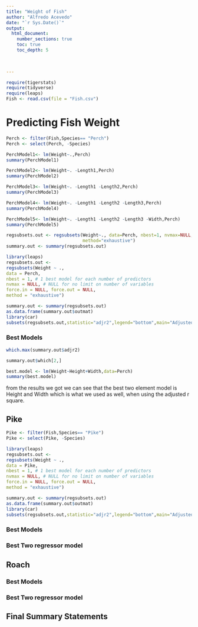 ```yaml
---
title: "Weight of Fish"
author: "Alfredo Acevedo"
date: "`r Sys.Date()`"  
output: 
  html_document:
    number_sections: true
    toc: true
    toc_depth: 5

 
    
---
```



```r
require(tigerstats)
require(tidyverse)
require(leaps)
Fish <- read.csv(file = "Fish.csv")
```

# Predicting Fish Weight
  
```r
Perch <- filter(Fish,Species== "Perch")
Perch <- select(Perch, -Species)
```
  
```r
PerchModel1<- lm(Weight~.,Perch)
summary(PerchModel1)
```
  
```r
PerchModel2<- lm(Weight~. -Length1,Perch)
summary(PerchModel2)
```

```r
PerchModel3<- lm(Weight~. -Length1 -Length2,Perch)
summary(PerchModel3)
```  
  
```r
PerchModel4<- lm(Weight~. -Length1 -Length2 -Length3,Perch)
summary(PerchModel4)
```
  
```r
PerchModel5<- lm(Weight~. -Length1 -Length2 -Length3 -Width,Perch)
summary(PerchModel5)
```

```r
regsubsets.out <- regsubsets(Weight~., data=Perch, nbest=1, nvmax=NULL, force.in=NULL, force.out=NULL,
                             method="exhaustive")
summary.out <- summary(regsubsets.out)
```

```r
library(leaps)
regsubsets.out <-
regsubsets(Weight ~ .,
data = Perch,
nbest = 1, # 1 best model for each number of predictors
nvmax = NULL, # NULL for no limit on number of variables
force.in = NULL, force.out = NULL,
method = "exhaustive")

summary.out <- summary(regsubsets.out)
as.data.frame(summary.out$outmat)
library(car)
subsets(regsubsets.out,statistic="adjr2",legend="bottom",main="Adjusted R^2")
```

### Best Models
```r
which.max(summary.out$adjr2)
```
```r
summary.out$which[2,]
```
```r
best.model <- lm(Weight~Height+Width,data=Perch)
summary(best.model)
```
from the results we got we can see that the best two element model is Height and Width which is what we used as well, when using the adjusted r square.


## Pike

```r
Pike <- filter(Fish,Species== "Pike")
Pike <- select(Pike, -Species)
```


```r
library(leaps)
regsubsets.out <-
regsubsets(Weight ~ .,
data = Pike,
nbest = 1, # 1 best model for each number of predictors
nvmax = NULL, # NULL for no limit on number of variables
force.in = NULL, force.out = NULL,
method = "exhaustive")

summary.out <- summary(regsubsets.out)
as.data.frame(summary.out$outmat)
library(car)
subsets(regsubsets.out,statistic="adjr2",legend="bottom",main="Adjusted R^2")
```



### Best Models

### Best Two regressor model

## Roach

### Best Models

### Best Two regressor model

## Final Summary Statements